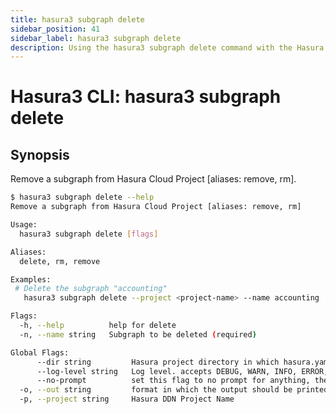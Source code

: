 ```yaml
---
title: hasura3 subgraph delete
sidebar_position: 41
sidebar_label: hasura3 subgraph delete
description: Using the hasura3 subgraph delete command with the Hasura CLI
---
```


# Hasura3 CLI: hasura3 subgraph delete 

## Synopsis
Remove a subgraph from Hasura Cloud Project [aliases: remove, rm].

```bash
$ hasura3 subgraph delete --help
Remove a subgraph from Hasura Cloud Project [aliases: remove, rm]

Usage:
  hasura3 subgraph delete [flags]

Aliases:
  delete, rm, remove

Examples:
 # Delete the subgraph "accounting"
   hasura3 subgraph delete --project <project-name> --name accounting

Flags:
  -h, --help          help for delete
  -n, --name string   Subgraph to be deleted (required)

Global Flags:
      --dir string         Hasura project directory in which hasura.yaml is present (default ".")
      --log-level string   Log level. accepts DEBUG, WARN, INFO, ERROR, FATAL (default "INFO")
      --no-prompt          set this flag to no prompt for anything, the command fails if any input is missing
  -o, --out string         format in which the output should be printed, accepts table, json and yaml (default "table")
  -p, --project string     Hasura DDN Project Name
```

